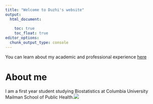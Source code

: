 ```yaml
---
title: "Welcome to Duzhi's website"
output: 
  html_document:
    
    toc: true
    toc_float: true
editor_options: 
  chunk_output_type: console
---
```


You can learn about my academic and professional experience [here](about.html)

# About me

I am a first year student studying Biostatistics at Columbia University Mailman School of Public Health.![](image/IMG_9529.JPG)

